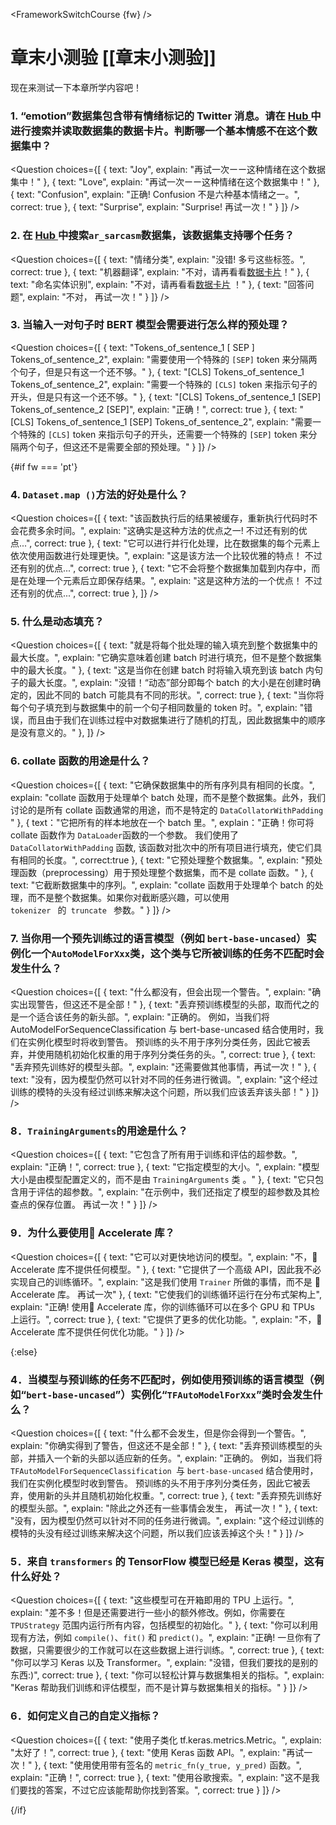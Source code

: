 <FrameworkSwitchCourse {fw} />

<!-- DISABLE-FRONTMATTER-SECTIONS -->

# 章末小测验 [[章末小测验]]

<CourseFloatingBanner
    chapter={3}
    classNames="absolute z-10 right-0 top-0"
/>

现在来测试一下本章所学内容吧！

### 1. “emotion”数据集包含带有情绪标记的 Twitter 消息。请在 [ Hub ]( https://huggingface.co/datasets) 中进行搜索并读取数据集的数据卡片。判断哪一个基本情感不在这个数据集中？
<Question
	choices={[
		{
			text: "Joy",
			explain: "再试一次ーー这种情绪在这个数据集中！"
		},
		{
			text: "Love",
			explain: "再试一次ーー这种情绪在这个数据集中！"
		},
		{
			text: "Confusion",
			explain: "正确! Confusion 不是六种基本情绪之一。",
            correct: true
		},
        {
			text: "Surprise",
			explain: "Surprise! 再试一次！"
		}
	]}
/>

### 2. 在 [ Hub ]( https://huggingface.co/datasets) 中搜索`ar_sarcasm`数据集，该数据集支持哪个任务？
<Question
	choices={[
		{
			text: "情绪分类",
			explain: "没错! 多亏这些标签。",
            correct: true
		},
		{
			text: "机器翻译",
			explain: "不对，请再看看[数据卡片](https://huggingface.co/datasets/ar_sarcasm)！"
		},
		{
			text: "命名实体识别",
			explain: "不对，请再看看[数据卡片](https://huggingface.co/datasets/ar_sarcasm) ！"
		},
        {
			text: "回答问题",
			explain: "不对， 再试一次！"
		}
	]}
/>

### 3. 当输入一对句子时 BERT 模型会需要进行怎么样的预处理？
<Question
	choices={[
		{
			text: "Tokens_of_sentence_1 [ SEP ] Tokens_of_sentence_2",
			explain: "需要使用一个特殊的 `[SEP]` token 来分隔两个句子，但是只有这一个还不够。"
		},
		{
			text: "[CLS] Tokens_of_sentence_1 Tokens_of_sentence_2",
			explain: "需要一个特殊的 `[CLS]` token 来指示句子的开头，但是只有这一个还不够。"
		},
		{
			text: "[CLS] Tokens_of_sentence_1 [SEP] Tokens_of_sentence_2 [SEP]",
			explain: "正确！",
            correct: true
		},
        {
			text: "[CLS] Tokens_of_sentence_1 [SEP] Tokens_of_sentence_2",
			explain: "需要一个特殊的 `[CLS]` token 来指示句子的开头，还需要一个特殊的 `[SEP]` token 来分隔两个句子，但这还不是需要全部的预处理。"
		}
	]}
/>

{#if fw === 'pt'}
### 4. `Dataset.map ()`方法的好处是什么？
<Question
	choices={[
		{
			text: "该函数执行后的结果被缓存，重新执行代码时不会花费多余时间。",
			explain: "这确实是这种方法的优点之一! 不过还有别的优点...",
            correct: true
		},
		{
			text: "它可以进行并行化处理，比在数据集的每个元素上依次使用函数进行处理更快。",
			explain: "这是该方法一个比较优雅的特点！ 不过还有别的优点...",
            correct: true
		},
		{
			text: "它不会将整个数据集加载到内存中，而是在处理一个元素后立即保存结果。",
			explain: "这是这种方法的一个优点！ 不过还有别的优点...",
            correct: true
		},
	]}
/>

### 5. 什么是动态填充？
<Question
	choices={[
		{
			text: "就是将每个批处理的输入填充到整个数据集中的最大长度。",
			explain: "它确实意味着创建 batch 时进行填充，但不是整个数据集中的最大长度。"
		},
		{
			text: "这是当你在创建 batch 时将输入填充到该 batch 内句子的最大长度。",
			explain: "没错！“动态”部分即每个 batch 的大小是在创建时确定的，因此不同的 batch 可能具有不同的形状。",
            correct: true
		},
		{
			text: "当你将每个句子填充到与数据集中的前一个句子相同数量的 token 时。",
			explain: "错误，而且由于我们在训练过程中对数据集进行了随机的打乱，因此数据集中的顺序是没有意义的。"
		},
	]}
/>

### 6. collate 函数的用途是什么？
<Question
	choices={[
		{
			text: "它确保数据集中的所有序列具有相同的长度。",
			explain: "collate 函数用于处理单个 batch 处理，而不是整个数据集。此外，我们讨论的是所有 collate 函数通常的用途，而不是特定的  <code>DataCollatorWithPadding</code> "
		},
		{
			text："它把所有的样本地放在一个 batch 里。",
			explain："正确！你可将 collate 函数作为 <code>DataLoader</code>函数的一个参数。 我们使用了 <code>DataCollatorWithPadding</code> 函数, 该函数对批次中的所有项目进行填充，使它们具有相同的长度。",
            correct:true
		},
		{
			text: "它预处理整个数据集。",
			explain: "预处理函数（preprocessing）用于预处理整个数据集，而不是 collate 函数。"
		},
        {
			text: "它截断数据集中的序列。",
			explain: "collate 函数用于处理单个 batch 的处理，而不是整个数据集。如果你对截断感兴趣，可以使用 <code> tokenizer </code> 的<code> truncate </code> 参数。"
		}
	]}
/>

### 7. 当你用一个预先训练过的语言模型（例如 `bert-base-uncased`）实例化一个`AutoModelForXxx`类，这个类与它所被训练的任务不匹配时会发生什么？
<Question
	choices={[
		{
			text: "什么都没有，但会出现一个警告。",
			explain: "确实出现警告，但这还不是全部！"
		},
		{
			text: "丢弃预训练模型的头部，取而代之的是一个适合该任务的新头部。",
			explain: "正确的。 例如，当我们将 AutoModelForSequenceClassification 与 bert-base-uncased 结合使用时，我们在实例化模型时将收到警告。 预训练的头不用于序列分类任务，因此它被丢弃，并使用随机初始化权重的用于序列分类任务的头。",
            correct: true
		},
		{
			text: "丢弃预先训练好的模型头部。",
			explain: "还需要做其他事情，再试一次！"
		},
        {
			text: "没有，因为模型仍然可以针对不同的任务进行微调。",
			explain: "这个经过训练的模特的头没有经过训练来解决这个问题，所以我们应该丢弃该头部！"
		}
	]}
/>

### 8．`TrainingArguments`的用途是什么？
<Question
	choices={[
		{
			text: "它包含了所有用于训练和评估的超参数。",
			explain: "正确！",
            correct: true
		},
		{
			text: "它指定模型的大小。",
			explain: "模型大小是由模型配置定义的，而不是由 `TrainingArguments` 类 。"
		},
		{
			text: "它只包含用于评估的超参数。",
			explain: "在示例中，我们还指定了模型的超参数及其检查点的保存位置。 再试一次！"
		}
	]}
/>

### 9．为什么要使用🤗 Accelerate 库？
<Question
	choices={[
		{
			text: "它可以对更快地访问的模型。",
			explain: "不，🤗 Accelerate 库不提供任何模型。"
		},
		{
			text: "它提供了一个高级 API，因此我不必实现自己的训练循环。",
			explain: "这是我们使用 <code>Trainer</code> 所做的事情，而不是 🤗 Accelerate 库。 再试一次"
		},
		{
			text: "它使我们的训练循环运行在分布式架构上",
			explain: "正确! 使用🤗 Accelerate 库，你的训练循环可以在多个 GPU 和 TPUs 上运行。",
            correct: true
		},
        {
			text: "它提供了更多的优化功能。",
			explain: "不，🤗 Accelerate 库不提供任何优化功能。"
		}
	]}
/>

{:else}
### 4．当模型与预训练的任务不匹配时，例如使用预训练的语言模型（例如“`bert-base-uncased`”）实例化“`TFAutoModelForXxx`”类时会发生什么？
<Question
	choices={[
		{
			text: "什么都不会发生，但是你会得到一个警告。",
			explain: "你确实得到了警告，但这还不是全部！"
		},
		{
			text: "丢弃预训练模型的头部，并插入一个新的头部以适应新的任务。",
			explain: "正确的。 例如，当我们将 `TFAutoModelForSequenceClassification `与 `bert-base-uncased` 结合使用时，我们在实例化模型时收到警告。 预训练的头不用于序列分类任务，因此它被丢弃，使用新的头并且随机初始化权重。",
            correct: true
		},
		{
			text: "丢弃预先训练好的模型头部。",
			explain: "除此之外还有一些事情会发生， 再试一次！"
		},
        {
			text: "没有，因为模型仍然可以针对不同的任务进行微调。",
			explain: "这个经过训练的模特的头没有经过训练来解决这个问题，所以我们应该丢掉这个头！"
		}
	]}
/>

### 5．来自 `transformers` 的 TensorFlow 模型已经是 Keras 模型，这有什么好处？
<Question
	choices={[
		{
			text: "这些模型可在开箱即用的 TPU 上运行。",
			explain: "差不多！但是还需要进行一些小的额外修改。例如，你需要在 <code>TPUStrategy</code> 范围内运行所有内容，包括模型的初始化。"
		},
		{
			text: "你可以利用现有方法，例如 <code>compile()</code>、<code>fit()</code> 和 <code>predict()</code>。",
			explain: "正确! 一旦你有了数据，只需要很少的工作就可以在这些数据上进行训练。",
            correct: true
		},
		{
			text: "你可以学习 Keras 以及 Transformer。",
			explain: "没错，但我们要找的是别的东西:)",
			correct: true
		},
        {
			text: "你可以轻松计算与数据集相关的指标。",
			explain: "Keras 帮助我们训练和评估模型，而不是计算与数据集相关的指标。"
		}
	]}
/>

### 6．如何定义自己的自定义指标？
<Question
	choices={[
		{
			text: "使用子类化 tf.keras.metrics.Metric。",
			explain: "太好了！",
			correct: true
		},
		{
			text: "使用 Keras 函数 API。",
			explain: "再试一次！"
		},
		{
			text: "使用使用带有签名的 <code>metric_fn(y_true, y_pred)</code> 函数。",
			explain: "正确！",
			correct: true
		},
        {
			text: "使用谷歌搜索。",
			explain: "这不是我们要找的答案，不过它应该能帮助你找到答案。",
			correct: true
		}
	]}
/>

{/if}